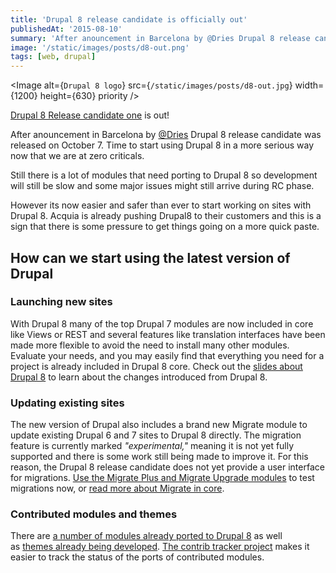 ```yaml
---
title: 'Drupal 8 release candidate is officially out'
publishedAt: '2015-08-10'
summary: 'After anouncement in Barcelona by @Dries Drupal 8 release candidate was released on October 7'
image: '/static/images/posts/d8-out.png'
tags: [web, drupal]
---
```


<Image
  alt={`Drupal 8 logo`}
  src={`/static/images/posts/d8-out.jpg`}
  width={1200}
  height={630}
  priority
/>

[Drupal 8 Release candidate one](https://www.drupal.org/drupal-8.0.0-rc1) is out!

After anouncement in Barcelona by [@Dries](https://twitter.com/Dries) Drupal 8 release candidate was released on October 7\. Time to start using Drupal 8 in a more serious way now that we are at zero criticals.

Still there is a lot of modules that need porting to Drupal 8 so development will still be slow and some major issues might still arrive during RC phase.

However its now easier and safer than ever to start working on sites with Drupal 8. Acquia is already pushing Drupal8 to their customers and this is a sign that there is some pressure to get things going on a more quick paste.

## How can we start using the latest version of Drupal

### Launching new sites

With Drupal 8 many of the top Drupal 7 modules are now included in core like Views or REST and several features like translation interfaces have been made more flexible to avoid the need to install many other modules. Evaluate your needs, and you may easily find that everything you need for a project is already included in Drupal 8 core. Check out the [slides about Drupal 8](https://docs.google.com/presentation/d/1GXK1dBSe6_QMhSkNwsgocWynlzdQFrMUouaOqA8wyUI) to learn about the changes introduced from Drupal 8.

### Updating existing sites

The new version of Drupal also includes a brand new Migrate module to update existing Drupal 6 and 7 sites to Drupal 8 directly. The migration feature is currently marked *"experimental,"* meaning it is not yet fully supported and there is some work still being made to improve it. For this reason, the Drupal 8 release candidate does not yet provide a user interface for migrations. [Use the Migrate Plus and Migrate Upgrade modules](https://www.drupal.org/node/2257723) to test migrations now, or [read more about Migrate in core](https://www.drupal.org/upgrade/migrate).

### Contributed modules and themes

There are [a number of modules already ported to Drupal 8](https://www.drupal.org/project/project_module?f%5B0%5D=&f%5B1%5D=&f%5B2%5D=&f%5B3%5D=drupal_core%3A7234&f%5B4%5D=sm_field_project_type%3Afull&text=&solrsort=iss_project_release_usage+desc&op=Search) as well as [themes already being developed](https://www.drupal.org/project/project_theme?f%5B0%5D=&f%5B1%5D=&f%5B2%5D=drupal_core%3A7234&f%5B3%5D=sm_field_project_type%3Afull&text=&solrsort=iss_project_release_usage+desc&op=Search). [The contrib tracker project](https://www.drupal.org/project/contrib_tracker) makes it easier to track the status of the ports of contributed modules.
